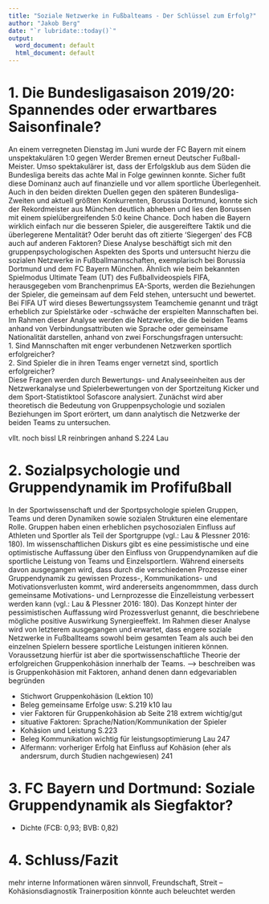 ```yaml
---
title: "Soziale Netzwerke in Fußbalteams - Der Schlüssel zum Erfolg?"
author: "Jakob Berg"
date: "`r lubridate::today()`"
output:
  word_document: default
  html_document: default
---
```


# 1. Die Bundesligasaison 2019/20: Spannendes oder erwartbares Saisonfinale? 

An einem verregneten Dienstag im Juni wurde der FC Bayern mit einem unspektakulären 1:0 gegen Werder Bremen erneut Deutscher Fußball-Meister. Umso spektakulärer ist, dass der Erfolgsklub aus dem Süden die Bundesliga bereits das achte Mal in Folge gewinnen konnte. Sicher fußt diese Dominanz auch auf finanzielle und vor allem sportliche Überlegenheit. Auch in den beiden direkten Duellen gegen den späteren Bundesliga-Zweiten und aktuell größten Konkurrenten, Borussia Dortmund, konnte sich der Rekordmeister aus München deutlich abheben und lies den Borussen mit einem spielübergreifenden 5:0 keine Chance. Doch haben die Bayern wirklich einfach nur die besseren Spieler, die ausgereiftere Taktik und die überlegerene Mentalität? Oder beruht das oft zitierte 'Siegergen' des FCB auch auf anderen Faktoren? Diese Analyse beschäftigt sich mit den gruppenpsychologischen Aspekten des Sports und untersucht hierzu die sozialen Netzwerke in Fußballmannschaften, exemplarisch bei Borussia Dortmund und dem FC Bayern München. Ähnlich wie beim bekannten Spielmodus Ultimate Team (UT) des Fußballvideospiels FIFA, herausgegeben vom Branchenprimus EA-Sports, werden die Beziehungen der Spieler, die gemeinsam auf dem Feld stehen, untersucht und bewertet. Bei FIFA UT wird dieses Bewertungssystem Teamchemie genannt und trägt erheblich zur Spielstärke oder -schwäche der erspielten Mannschaften bei. Im Rahmen dieser Analyse werden die Netzwerke, die die beiden Teams anhand von Verbindungsattributen wie Sprache oder gemeinsame Nationalität darstellen, anhand von zwei Forschungsfragen untersucht:  
  1. Sind Mannschaften mit enger verbundenen Netzwerken sportlich erfolgreicher?    
  2. Sind Spieler die in ihren Teams enger vernetzt sind, sportlich erfolgreicher?  
Diese Fragen werden durch Bewertungs- und Analyseeinheiten aus der Netzwerkanalyse und Spielerbewertungen von der Sportzeitung Kicker und dem Sport-Statistiktool Sofascore analysiert. Zunächst wird aber theoretisch die Bedeutung von Gruppenpsychologie und sozialen Beziehungen im Sport erörtert, um dann analytisch die Netzwerke der beiden Teams zu untersuchen. 

vllt. noch bissl LR reinbringen anhand S.224 Lau

# 2. Sozialpsychologie und Gruppendynamik im Profifußball

In der Sportwissenschaft und der Sportpsychologie spielen Gruppen, Teams und deren Dynamiken sowie sozialen Strukturen eine elementare Rolle. Gruppen haben einen erheblichen psychosozialen Einfluss auf Athleten und Sportler als Teil der Sportgruppe (vgl.: Lau & Plessner 2016: 180). Im wissenschaftlichen Diskurs gibt es eine pessimistische und eine optimistische Auffassung über den Einfluss von Gruppendynamiken auf die sportliche Leistung von Teams und Einzelsportlern. Während einerseits davon ausgegangen wird, dass durch die verschiedenen Prozesse einer Gruppendynamik zu gewissen Prozess-, Kommunikations- und Motivationsverlusten kommt, wird andererseits angenommmen, dass durch gemeinsame Motivations- und Lernprozesse die Einzelleistung verbessert werden kann (vgl.: Lau & Plessner 2016: 180). Das Konzept hinter der pessimistischen Auffassung wird Prozessverlust genannt, die beschriebene mögliche positive Auswirkung Synergieeffekt. Im Rahmen dieser Analyse wird von letzterem ausgegangen und erwartet, dass engere soziale Netzwerke in Fußballteams sowohl beim gesamten Team als auch bei den einzelnen Spielern bessere sportliche Leistungen initieren können. Voraussetzung hierfür ist aber die sportwissenschaftliche Theorie der erfolgreichen Gruppenkohäsion innerhalb der Teams. 
--> beschreiben was is Gruppenkohäsion mit Faktoren, anhand denen dann edgevariablen begründen




- Stichwort Gruppenkohäsion (Lektion 10)
- Beleg gemeinsame Erfolge usw: S.219 k10 lau
- vier Faktoren für Gruppenkohäsion ab Seite 218 extrem wichtig/gut
- situative Faktoren: Sprache/Nation/Kommunikation der Spieler
- Kohäsion und Leistung S.223
- Beleg Kommunikation wichtig für leistungsoptimierung Lau 247
- Alfermann: vorheriger Erfolg hat Einfluss auf Kohäsion (eher als andersrum, durch Studien nachgewiesen) 241




# 3. FC Bayern und Dortmund: Soziale Gruppendynamik als Siegfaktor? 
- Dichte (FCB: 0,93; BVB: 0,82)  

# 4. Schluss/Fazit

mehr interne Informationen wären sinnvoll, Freundschaft, Streit --Kohäsionsdiagnostik
Trainerposition könnte auch beleuchtet werden

